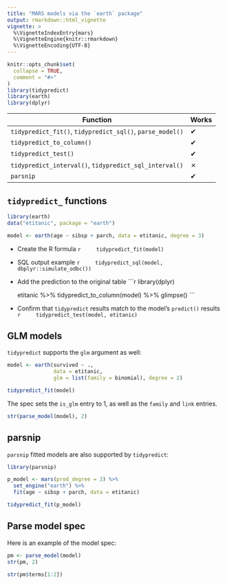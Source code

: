 ```yaml
---
title: "MARS models via the `earth` package"
output: rmarkdown::html_vignette
vignette: >
  %\VignetteIndexEntry{mars}
  %\VignetteEngine{knitr::rmarkdown}
  %\VignetteEncoding{UTF-8}
---
```


```r
knitr::opts_chunk$set(
  collapse = TRUE,
  comment = "#>"
)
library(tidypredict)
library(earth)
library(dplyr)
```

| Function                                                      |Works|
|---------------------------------------------------------------|-----|
|`tidypredict_fit()`, `tidypredict_sql()`, `parse_model()`      |  ✔  |
|`tidypredict_to_column()`                                      |  ✔  |
|`tidypredict_test()`                                           |  ✔  |
|`tidypredict_interval()`, `tidypredict_sql_interval()`         |  ✗  |
|`parsnip`                                                      |  ✔  |


## `tidypredict_` functions

```r
library(earth)
data("etitanic", package = "earth")

model <- earth(age ~ sibsp + parch, data = etitanic, degree = 3)
```

- Create the R formula
    ```r
    tidypredict_fit(model)
    ```

- SQL output example
    ```r
    tidypredict_sql(model, dbplyr::simulate_odbc())
    ```

- Add the prediction to the original table
    ```r
    library(dplyr)
    
    etitanic %>%
      tidypredict_to_column(model) %>%
      glimpse()
    ```

- Confirm that `tidypredict` results match to the model's `predict()` results
    ```r
    tidypredict_test(model, etitanic)
    ```

## GLM models

`tidypredict` supports the `glm` argument as well:
```r
model <- earth(survived ~ .,
               data = etitanic,
               glm = list(family = binomial), degree = 2)

tidypredict_fit(model)
```

The spec sets the `is_glm` entry to 1, as well as the `family` and `link` entries. 
```r
str(parse_model(model), 2)
```

## parsnip

`parsnip` fitted models are also supported by `tidypredict`:
```r
library(parsnip)

p_model <- mars(prod_degree = 3) %>%
  set_engine("earth") %>%
  fit(age ~ sibsp + parch, data = etitanic)

tidypredict_fit(p_model)
```

## Parse model spec

Here is an example of the model spec:
```r
pm <- parse_model(model)
str(pm, 2)
```

```r
str(pm$terms[1:2])
```

